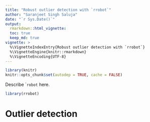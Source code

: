 ```yaml
---
title: "Robust outlier detection with `rrobot`"
author: "Saranjeet Singh Saluja"
date: "`r Sys.Date()`"
output:
  rmarkdown::html_vignette:
  toc: true
  keep_md: true
vignette: >
  %\VignetteIndexEntry{Robust outlier detection with `rrobot`}
  %\VignetteEngine{knitr::rmarkdown}
  %\VignetteEncoding{UTF-8}
---
```


```r
library(knitr)
knitr::opts_chunk$set(autodep = TRUE, cache = FALSE)
```

Describe ``robot` here.

```r
library(rrobot)
```

# Outlier detection
